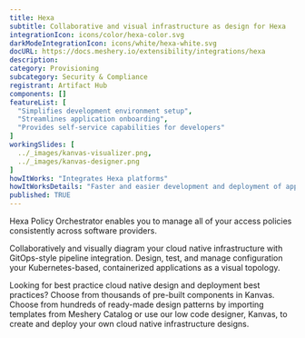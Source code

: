 ```yaml
---
title: Hexa
subtitle: Collaborative and visual infrastructure as design for Hexa
integrationIcon: icons/color/hexa-color.svg
darkModeIntegrationIcon: icons/white/hexa-white.svg
docURL: https://docs.meshery.io/extensibility/integrations/hexa
description: 
category: Provisioning
subcategory: Security & Compliance
registrant: Artifact Hub
components: []
featureList: [
  "Simplifies development environment setup",
  "Streamlines application onboarding",
  "Provides self-service capabilities for developers"
]
workingSlides: [
  ../_images/kanvas-visualizer.png,
  ../_images/kanvas-designer.png
]
howItWorks: "Integrates Hexa platforms"
howItWorksDetails: "Faster and easier development and deployment of applications in Kubernetes"
published: TRUE
---
```

<p>
Hexa Policy Orchestrator enables you to manage all of your access policies consistently across software providers.
</p>
<p>
    Collaboratively and visually diagram your cloud native infrastructure with GitOps-style pipeline integration. Design, test, and manage configuration your Kubernetes-based, containerized applications as a visual topology.
</p>
<p>
    Looking for best practice cloud native design and deployment best practices? Choose from thousands of pre-built components in Kanvas. Choose from hundreds of ready-made design patterns by importing templates from Meshery Catalog or use our low code designer, Kanvas, to create and deploy your own cloud native infrastructure designs.
</p>
